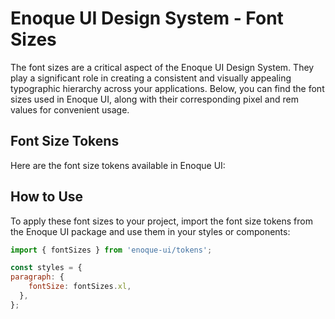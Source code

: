 
<Meta title="Tokens/Font Sizes" />

# Enoque UI Design System - Font Sizes

The font sizes are a critical aspect of the Enoque UI Design System. They play a significant role in creating a consistent and visually appealing typographic hierarchy across your applications. Below, you can find the font sizes used in Enoque UI, along with their corresponding pixel and rem values for convenient usage.

## Font Size Tokens

Here are the font size tokens available in Enoque UI:

<TokensGrid tokens={fontSizes} hasRemValue/>

## How to Use

To apply these font sizes to your project, import the font size tokens from the 
Enoque UI package and use them in your styles or components:

```jsx
import { fontSizes } from 'enoque-ui/tokens';

const styles = {
paragraph: {
    fontSize: fontSizes.xl,
  },
};
